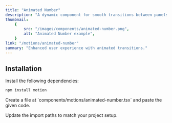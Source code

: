```yaml
---
title: "Animated Number"
description: "A dynamic component for smooth transitions between panels."
thumbnail:
    {
        src: "/images/components/animated-number.png",
        alt: "Animated Number example",
    }
link: "/motions/animated-number"
summary: "Enhanced user experience with animated transitions."
---
```


<ComponentPreview name="animated-number-demo" />

## Installation

<Steps>
<Step>
Install the following dependencies:
</Step>

```bash 
npm install motion
```

<Step>
    Create a file at `components/motions/animated-number.tsx` and paste the given
    code.
</Step>

<CollapsibleSource name="animated-number" />

<Step>Update the import paths to match your project setup.</Step>

</Steps>
